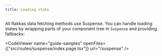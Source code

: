 ```yaml
---
title: Loading state
---
```


All Rakkas data fetching methods use Suspense. You can handle loading states by wrapping parts of your component tree in `Suspense` and providing fallbacks:

<CodeViewer
  name="guide-samples"
  openFiles={["src/routes/suspense/index.page.tsx"]}
  url="/suspense"
/>
